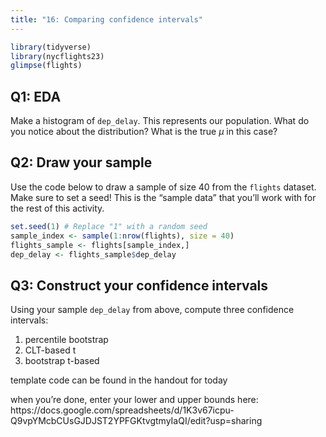 ```yaml
---
title: "16: Comparing confidence intervals"
---
```


```r
library(tidyverse)
library(nycflights23)
glimpse(flights)
```

::: callout-note
## Q1: EDA 

Make a histogram of `dep_delay`. This represents our population. What do you notice about the distribution? What is the true $\mu$ in this case?
:::

::: callout-note
## Q2: Draw your sample 

Use the code below to draw a sample of size 40 from the `flights` dataset. Make sure to set a seed! This is the "sample data" that you'll work with for the rest of this activity.
:::

```r
set.seed(1) # Replace "1" with a random seed
sample_index <- sample(1:nrow(flights), size = 40)
flights_sample <- flights[sample_index,]
dep_delay <- flights_sample$dep_delay
```

::: callout-note
## Q3: Construct your confidence intervals

Using your sample `dep_delay` from above, compute three confidence intervals: 

1. percentile bootstrap
2. CLT-based t
3. bootstrap t-based 

template code can be found in the handout for today
:::

when you're done, enter your lower and upper bounds here: https://docs.google.com/spreadsheets/d/1K3v67icpu-Q9vpYMcbCUsGJDJST2YPFGKtvgtmyIaQI/edit?usp=sharing 

